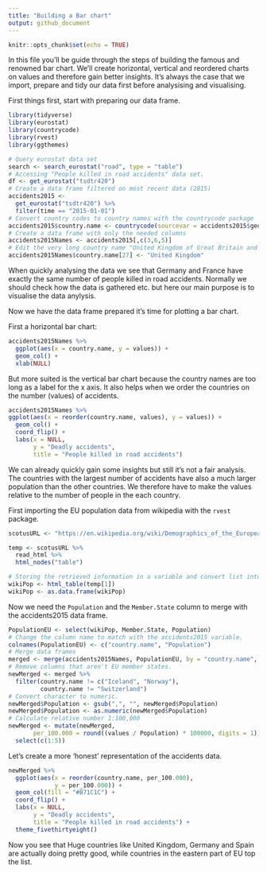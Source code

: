 ```yaml
---
title: "Building a Bar chart"
output: github_document
---
```


```r
knitr::opts_chunk$set(echo = TRUE)
```

In this file you'll be guide through the steps of building the famous and renowned bar chart. We'll create horizontal, vertical and reordered charts on values and therefore gain better insights. It's always the case that we import, prepare and tidy our data first before analysising and visualising.

First things first, start with preparing our data frame.
```r
library(tidyverse)
library(eurostat)
library(countrycode)
library(rvest)
library(ggthemes)

# Query eurostat data set
search <- search_eurostat("road", type = "table")
# Accessing "People killed in road accidents" data set.
df <- get_eurostat("tsdtr420")
# Create a data frame filtered on most recent data (2015)
accidents2015 <- 
  get_eurostat("tsdtr420") %>%
  filter(time == "2015-01-01")
# Convert country codes to country names with the countrycode package
accidents2015$country.name <- countrycode(sourcevar = accidents2015$geo, "eurostat", "country.name")
# Create a data frame with only the needed columns
accidents2015Names <- accidents2015[,c(3,6,5)]
# Edit the very long country name "United Kingdom of Great Britain and Northern Ireland""
accidents2015Names$country.name[27] <- "United Kingdom"

```

When quickly analysing the data we see that Germany and France have exactly the same number of people killed in road accidents. Normally we should check how the data is gathered etc. but here our main purpose is to visualise the data anylysis. 

Now we have the data frame prepared it's time for plotting a bar chart.

First a horizontal bar chart:
```r
accidents2015Names %>%
  ggplot(aes(x = country.name, y = values)) +
  geom_col() +
  xlab(NULL)
```

But more suited is the vertical bar chart because the country names are too long as a label for the x axis. It also helps when we order the countries on the number (values) of accidents.
```r
accidents2015Names %>%
ggplot(aes(x = reorder(country.name, values), y = values)) +
  geom_col() +
  coord_flip() +
  labs(x = NULL,
       y = "Deadly accidents",
       title = "People killed in road accidents")
```

We can already quickly gain some insights but still it's not a fair analysis. The countries with the largest number of accidents have also a much larger population than the other countries. We therefore have to make the values relative to the number of people in the each country. 

First importing the EU population data from wikipedia with the `rvest` package.
```r
scotusURL <- "https://en.wikipedia.org/wiki/Demographics_of_the_European_Union"

temp <- scotusURL %>% 
  read_html %>%
  html_nodes("table")

# Storing the retrieved information in a variable and convert list into data frame.
wikiPop <- html_table(temp[1])
wikiPop <- as.data.frame(wikiPop)
```

Now we need the `Population` and the `Member.State` column to merge with the accidents2015 data frame.
```r
PopulationEU <- select(wikiPop, Member.State, Population)
# Change the column name to match with the accidents2015 variable.
colnames(PopulationEU) <- c("country.name", "Population")
# Merge data frames
merged <- merge(accidents2015Names, PopulationEU, by = "country.name", all.x = TRUE)
# Remove columns that aren't EU member states.
newMerged <- merged %>%
  filter(country.name != c("Iceland", "Norway"),
         country.name != "Switzerland")
# Convert character to numeric.
newMerged$Population <- gsub(",", "", newMerged$Population)
newMerged$Population <- as.numeric(newMerged$Population)
# Calculate relative number 1:100,000
newMerged <- mutate(newMerged,
       per_100.000 = round((values / Population) * 100000, digits = 1)) %>%
  select(c(1:5))
```

Let's create a more 'honest' representation of the accidents data.
```r
newMerged %>%
  ggplot(aes(x = reorder(country.name, per_100.000),
             y = per_100.000)) +
  geom_col(fill = "#B71C1C") +
  coord_flip() +
  labs(x = NULL,
       y = "Deadly accidents",
       title = "People killed in road accidents") +
  theme_fivethirtyeight()
```

Now you see that Huge countries like United Kingdom, Germany and Spain are actually doing pretty good, while countries in the eastern part of EU top the list.


